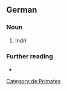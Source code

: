 {{also|indri}}

==German==
{{wikipedia|lang=de}}

===Noun===
{{de-noun|m|Indris|Indris}}
# Indri

===Further reading===
* {{R:Duden}}

[[Category:de:Primates]]